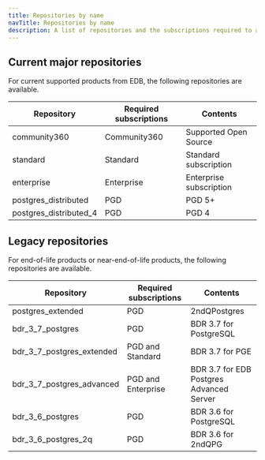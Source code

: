 ```yaml
---
title: Repositories by name
navTitle: Repositories by name
description: A list of repositories and the subscriptions required to access them
---
```


## Current major repositories

For current supported products from EDB, the following repositories are available.

| Repository             | Required subscriptions | Contents                |
|------------------------|------------------------|-------------------------|
| community360           | Community360           | Supported Open Source   |
| standard               | Standard               | Standard subscription   |
| enterprise             | Enterprise             | Enterprise subscription |
| postgres_distributed   | PGD                    | PGD 5+                  |
| postgres_distributed_4 | PGD                    | PGD 4                   |

## Legacy repositories

For end-of-life products or near-end-of-life products, the following repositories 
are available.

| Repository                | Required subscriptions | Contents               |
|---------------------------|------------------------|------------------------|
| postgres_extended         | PGD                    | 2ndQPostgres           |
| bdr_3_7_postgres          | PGD                    | BDR 3.7 for PostgreSQL |
| bdr_3_7_postgres_extended | PGD and Standard       | BDR 3.7 for PGE        |
| bdr_3_7_postgres_advanced | PGD and Enterprise     | BDR 3.7 for EDB Postgres Advanced Server|
| bdr_3_6_postgres          | PGD                    | BDR 3.6 for PostgreSQL |
| bdr_3_6_postgres_2q       | PGD                    | BDR 3.6 for 2ndQPG     |
